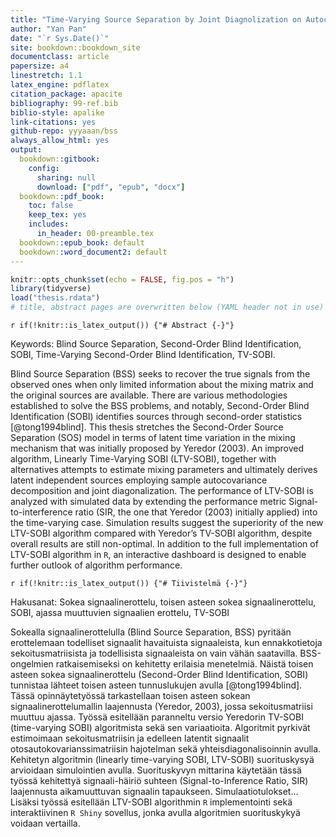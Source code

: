 ```yaml
---
title: "Time-Varying Source Separation by Joint Diagnolization on Autocovariances"
author: "Yan Pan"
date: "`r Sys.Date()`"
site: bookdown::bookdown_site
documentclass: article
papersize: a4
linestretch: 1.1
latex_engine: pdflatex
citation_package: apacite
bibliography: 99-ref.bib
biblio-style: apalike
link-citations: yes
github-repo: yyyaaan/bss
always_allow_html: yes
output:
  bookdown::gitbook:
    config:
      sharing: null
      download: ["pdf", "epub", "docx"]
  bookdown::pdf_book:
    toc: false
    keep_tex: yes
    includes:
      in_header: 00-preamble.tex
  bookdown::epub_book: default
  bookdown::word_document2: default
---
```


```r
knitr::opts_chunk$set(echo = FALSE, fig.pos = "h")
library(tidyverse)
load("thesis.rdata")
# title, abstract pages are overwritten below (YAML header not in use)
```

```{=latex} 
% PDF title page -> NOTE it doesn't get YAML meta
\pagenumbering{gobble} 
\clearpage
\begin{center}
\large
\textbf{MSc Thesis}\\
\vspace{72px}
\Large
\textbf{Time-Varying Source Separation by Joint Diagnolization on Autocovariances}\\
\vspace{20px}
\large
Yan Pan\\
\vspace{169px}
\begin{figure}[h]
\centering\includegraphics[width=5cm]{jyu-keskitetty-kaksikielinen.jpg}
\end{figure}
Department of Mathematics and Statistics\\
Statistics\\
01 February 2020
\end{center}
\normalsize
```

`r if(!knitr::is_latex_output()) {"# Abstract {-}"}`

```{=latex} 
\clearpage
{\setstretch{1}
UNIVERSITY OF JYVÄSKYLÄ, Faculty of Mathematics and Science\\Department of Mathematics and Statistics\\Statistics}

\begin{table}[H]
\begin{tabular}{ll}
\hline
Yan Pan: & Time-Varying Source Separation by Joint Diagnolization on\\ & Autocovariances \\
MSc thesis: & 30 p., 3 appendices (6 p.) \\
Supervisor: & Uniaversity lecturer Sara Taskinen \\
Inspectors: & \\
February 2020  \\ \hline
\end{tabular}
\end{table}
```

Keywords: Blind Source Separation, Second-Order Blind Identification, SOBI, Time-Varying Second-Order Blind Identification, TV-SOBI. 

Blind Source Separation (BSS) seeks to recover the true signals from the observed ones when only limited information about the mixing matrix and the original sources are available. There are various methodologies established to solve the BSS problems, and notably, Second-Order Blind Identification (SOBI) identifies sources through second-order statistics [@tong1994blind]. This thesis stretches the Second-Order Source Separation (SOS) model in terms of latent time variation in the mixing mechanism that was initially proposed by Yeredor (2003). An improved algorithm, Linearly Time-Varying SOBI (LTV-SOBI), together with alternatives attempts to estimate mixing parameters and ultimately derives latent independent sources employing sample autocovariance decomposition and joint diagonalization. The performance of LTV-SOBI is analyzed with simulated data by extending the performance metric Signal-to-interference ratio (SIR, the one that Yeredor (2003) initially applied) into the time-varying case. Simulation results suggest the superiority of the new LTV-SOBI algorithm compared with Yeredor's TV-SOBI algorithm, despite overall results are still non-optimal. In addition to the full implementation of LTV-SOBI algorithm in `R`, an interactive dashboard is designed to enable further outlook of algorithm performance.

`r if(!knitr::is_latex_output()) {"# Tiivistelmä {-}"}`

```{=latex} 
\clearpage
{\setstretch{1}
JYVÄSKYLÄN YLIOPISTO, Matemaattis-luonnontieteellinen tiedekunta\\Matematiikan ja tilastotieteen laitos\\Tilastotiede}

\begin{table}[H]
\begin{tabular}{ll}
\hline
Yan Pan: & Ajassa muuttuvien signaalien erottelu\\
& autokovarianssimatriisien yhteisdiagonalisoinnilla \\
Pro-gradu -tutkielma: & 30 s., 3 liitettä (6 s.) \\
Työn ohjaaja: & Yliopistonlehtori Sara Taskinen \\
Tarkastajat: & \\
Helmikuu 2020  \\ \hline
\end{tabular}
\end{table}

```

Hakusanat: Sokea signaalinerottelu, toisen asteen sokea signaalinerottelu, SOBI, ajassa muuttuvien signaalien erottelu, TV-SOBI

Sokealla signaalinerottelulla (Blind Source Separation, BSS) pyritään erottelemaan todelliset signaalit havaituista signaaleista, kun ennakkotietoja sekoitusmatriisista ja todellisista signaaleista on vain vähän saatavilla. BSS-ongelmien ratkaisemiseksi on kehitetty erilaisia menetelmiä. Näistä toisen asteen sokea signaalinerottelu (Second-Order Blind Identification, SOBI) tunnistaa lähteet toisen asteen tunnuslukujen avulla [@tong1994blind]. Tässä opinnäytetyössä tarkastellaan toisen asteen sokean signaalinerottelumallin laajennusta (Yeredor, 2003), jossa sekoitusmatriisi muuttuu ajassa. Työssä esitellään paranneltu versio Yeredorin TV-SOBI (time-varying SOBI) algoritmista sekä sen variaatioita. Algoritmit pyrkivät estimoimaan sekoitusmatriisin ja edelleen latentit signaalit otosautokovarianssimatriisin hajotelman sekä yhteisdiagonalisoinnin avulla. Kehitetyn algoritmin (linearly time-varying SOBI, LTV-SOBI) suorituskysyä arvioidaan simulointien avulla. Suorituskyvyn mittarina käytetään tässä työssä kehitettyä signaali-häiriö suhteen (Signal-to-Inference Ratio, SIR) laajennusta aikamuuttuvan signaalin tapaukseen. Simulaatiotulokset... Lisäksi työssä esitellään LTV-SOBI algorithmin `R` implementointi sekä interaktiivinen `R Shiny` sovellus, jonka avulla algoritmien suorituskykyä voidaan vertailla.

```{=latex}
\tableofcontents
\pagenumbering{arabic} 
\setcounter{page}{1}
```